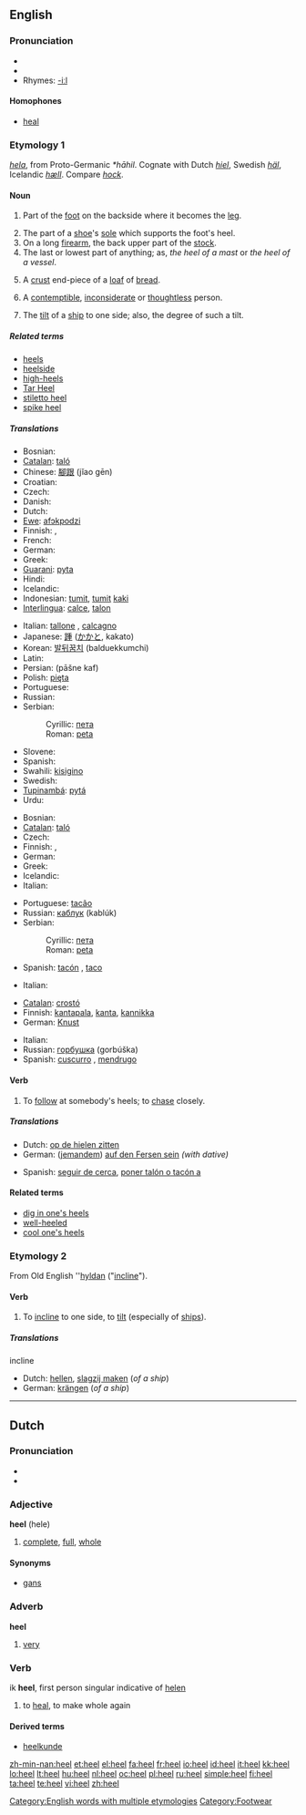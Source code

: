 {{wikipedia|dab=heel (disambiguation)|heel}}
==English==

===Pronunciation===
* {{IPA|/hiːl/}}
* {{audio|en-us-heel.ogg|Audio (US)}}
* Rhymes: [[Rhymes:English:-iːl|-iːl]]

====Homophones====
* [[heal]]

===Etymology 1===
{{OE.}} ''[[hela#Old English|hela]]'', from Proto-Germanic ''*hāhil''.  Cognate with Dutch ''[[hiel#Dutch|hiel]]'', Swedish ''[[häl]]'', Icelandic ''[[hæll]]''.  Compare ''[[hock]]''.

====Noun====
{{wikipedia|Heel|Heel (part of the foot)}}
{{en-noun}}

# {{anatomy}} Part of the [[foot]] on the backside where it becomes the [[leg]].
# The part of a [[shoe]]'s [[sole]] which supports the foot's heel.
# On a long [[firearm]], the back upper part of the [[stock]].
# The last or lowest part of anything; as, ''the heel of a mast'' or ''the heel of a vessel''.
# {{US}} A [[crust]] end-piece of a [[loaf]] of [[bread]].
# A [[contemptible]], [[inconsiderate]] or [[thoughtless]] person.
# {{nautical}} The [[tilt]] of a [[ship]] to one side; also, the degree of such a tilt.

=====Related terms=====
* [[heels]]
*[[heelside]]
* [[high-heels]]
* [[Tar Heel]]
* [[stiletto heel]]
* [[spike heel]]

=====Translations=====
{{trans-top|(anatomy) part of the foot}}
* Bosnian: {{t-|bs|peta|f}}
* [[Catalan]]: [[taló]] {{m}}
* Chinese: [[腳跟]] (jĭao gēn)
* Croatian: {{t-|hr|peta|f}}
* Czech: {{t-|cs|pata|f}}
* Danish: {{t+|da|hæl|c}}
* Dutch: {{t+|nl|hiel|m}}
* [[Ewe]]: [[afɔkpodzi]]
* Finnish: {{t+|fi|kanta}}, {{t+|fi|kantapää}}
* French: {{t+|fr|talon|m}}
* German: {{t+|de|Ferse|f}}
* Greek: {{t+|el|φτέρνα|f|sc=Grek}}
* [[Guarani]]: [[pyta]]
* Hindi: {{t-|hi|एड़ी|sc=Deva|xs=Hindi}}
* Icelandic: {{t-|is|hæll|m}}
* Indonesian: [[tumit]], [[tumit]] [[kaki]]
* [[Interlingua]]: [[calce]], [[talon]]
{{trans-mid}}
* Italian: [[tallone]] {{m}}, [[calcagno]] {{m}}
* Japanese: [[踵]] ([[かかと]], kakato)
* Korean: [[발뒤꿈치]] (balduekkumchi)
* Latin: {{t-|la|calx|f}}
* Persian: {{fa-Arab|[[پاشنه کف]]}} (pāšne kaf)
* Polish: [[pięta]] {{f}}
* Portuguese: {{t+|pt|calcanhar|m}}
* Russian: {{t+|ru|пятка|f|tr=pjátka|sc=Cyrl}}
* Serbian:
*: Cyrillic: [[пета]] {{f}}
*: Roman: [[peta]] {{f}}
* Slovene: {{t+|sl|peta|f}}
* Spanish: {{t+|es|talón|m}}
* Swahili: [[kisigino]]
* Swedish: {{t+|sv|häl|c}}
* [[Tupinambá]]: [[pytá]]
* Urdu: {{t-|ur|ایڑی|sc=ur-Arab|xs=Urdu}}
{{trans-bottom}}

{{trans-top|part of shoe}}
* Bosnian: {{t-|bs|peta|f}}
* [[Catalan]]: [[taló]] {{m}}
* Czech: {{t-|cs|podpatek|m}}
* Finnish: {{t+|fi|kanta}}, {{t+|fi|korko}}
* German: {{t+|de|Absatz|m}}
* Greek: {{t+|el|τακούνι|n|sc=Grek}}
* Icelandic: {{t-|is|hæll|m}}
* Italian: {{t-|it|tacco|m}}
{{trans-mid}}
* Portuguese: [[tacão]] {{m}}
* Russian: [[каблук]] (kablúk) {{m}}
* Serbian:
*: Cyrillic: [[пета]] {{f}}
*: Roman: [[peta]] {{f}}
* Spanish: [[tacón]] {{m}}, [[taco]] {{m}} {{italbrac|Argentina|Bolivia|Chile|Ecuador|Paraguay|Peru|Uruguay}}
{{trans-bottom}}

{{trans-top|on a long firearm}}
* Italian: {{t-|it|poggiaguancia|m}}
{{trans-mid}}
{{trans-bottom}}

{{trans-top|end-piece of a loaf of bread}}
* [[Catalan]]: [[crostó]] {{m}}
* Finnish: [[kantapala]], [[kanta]], [[kannikka]]
* German: [[Knust]] {{m}}
{{trans-mid}}
* Italian: {{t-|it|cantuccio (di pane)|m}}
* Russian: [[горбушка]] (gorbúška) {{f}}
* Spanish: [[cuscurro]] {{m}}, [[mendrugo]] {{m}}
{{trans-bottom}}

====Verb====
{{en-verb}}

# To [[follow]] at somebody's heels; to [[chase]] closely.

=====Translations=====
{{top}}
* Dutch: [[op de hielen zitten]]
* German: ([[jemandem]]) [[auf den Fersen sein]] ''(with dative)''
{{mid}}
* Spanish: [[seguir de cerca]], [[poner talón o tacón a]]
{{bottom}}

====Related terms====
* [[dig in one's heels]]
* [[well-heeled]]
* [[cool one's heels]]

===Etymology 2===
From Old English ''[[hyldan#Old English|hyldan]] ("[[incline]]").

====Verb====
{{en-verb}}

# {{intransitive}} To [[incline]] to one side, to [[tilt]] (especially of [[ship]]s).

=====Translations=====
;incline
* Dutch: [[hellen]], [[slagzij maken]] (''of a ship'') 
* German: [[krängen]] (''of a ship'')

[[Category:English words with multiple etymologies]]
[[Category:Footwear]]

----

==Dutch==

===Pronunciation===
*{{audio|Nl-heel.ogg|audio}}
* {{IPA|/he:l/}}

===Adjective===
'''heel''' (hele)

# [[complete]], [[full]], [[whole]]

====Synonyms====
* [[gans]]

===Adverb===
'''heel'''

# [[very]]

===Verb===
ik '''heel''', first person singular indicative of [[helen]]

# to [[heal]], to make whole again

====Derived terms====
* [[heelkunde]]

[[zh-min-nan:heel]]
[[et:heel]]
[[el:heel]]
[[fa:heel]]
[[fr:heel]]
[[io:heel]]
[[id:heel]]
[[it:heel]]
[[kk:heel]]
[[lo:heel]]
[[lt:heel]]
[[hu:heel]]
[[nl:heel]]
[[oc:heel]]
[[pl:heel]]
[[ru:heel]]
[[simple:heel]]
[[fi:heel]]
[[ta:heel]]
[[te:heel]]
[[vi:heel]]
[[zh:heel]]